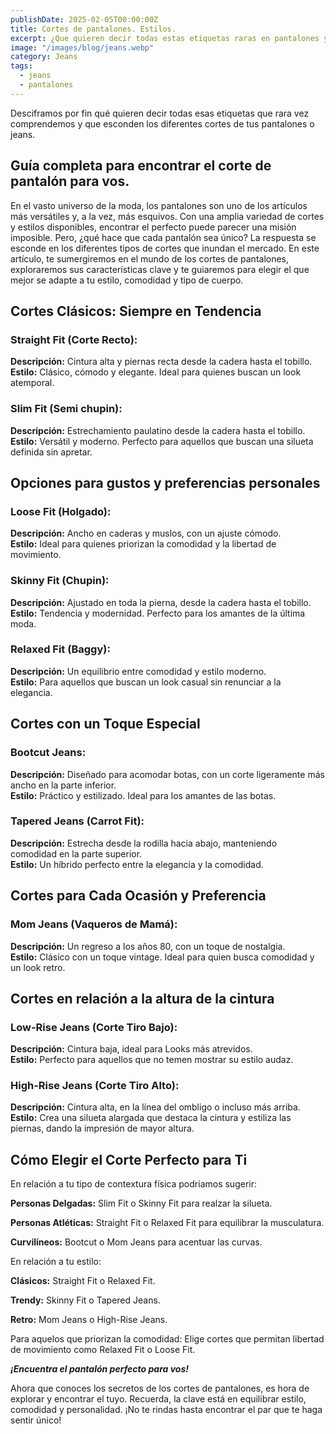 ```yaml
---
publishDate: 2025-02-05T00:00:00Z
title: Cortes de pantalones. Estilos.
excerpt: ¿Que quieren decir todas estas etiquetas raras en pantalones y jeans?
image: "/images/blog/jeans.webp"
category: Jeans
tags:
  - jeans
  - pantalones
---
```


Desciframos por fin qué quieren decir todas esas etiquetas que rara vez comprendemos y que esconden los diferentes cortes de tus pantalones o jeans.

## Guía completa para encontrar el corte de pantalón para vos.

En el vasto universo de la moda, los pantalones son uno de los artículos más versátiles y, a la vez, más esquivos. Con una amplia variedad de cortes y estilos disponibles, encontrar el perfecto puede parecer una misión imposible. Pero, ¿qué hace que cada pantalón sea único? La respuesta se esconde en los diferentes tipos de cortes que inundan el mercado. En este artículo, te sumergiremos en el mundo de los cortes de pantalones, exploraremos sus características clave y te guiaremos para elegir el que mejor se adapte a tu estilo, comodidad y tipo de cuerpo.

## Cortes Clásicos: Siempre en Tendencia

### Straight Fit (Corte Recto):  
**Descripción:** Cintura alta y piernas recta desde la cadera hasta el tobillo.   
**Estilo:** Clásico, cómodo y elegante. Ideal para quienes buscan un look atemporal.  

### Slim Fit (Semi chupin):  
**Descripción:** Estrechamiento paulatino desde la cadera hasta el tobillo.  
**Estilo:** Versátil y moderno. Perfecto para aquellos que buscan una silueta definida sin apretar.
  
## Opciones para gustos y preferencias personales
### Loose Fit (Holgado):  
**Descripción:** Ancho en caderas y muslos, con un ajuste cómodo.  
**Estilo:** Ideal para quienes priorizan la comodidad y la libertad de movimiento.  
### Skinny Fit (Chupin):  
**Descripción:** Ajustado en toda la pierna, desde la cadera hasta el tobillo.
**Estilo:** Tendencia y modernidad. Perfecto para los amantes de la última moda.  
### Relaxed Fit (Baggy):  
**Descripción:** Un equilibrio entre comodidad y estilo moderno.  
**Estilo:** Para aquellos que buscan un look casual sin renunciar a la elegancia.

## Cortes con un Toque Especial
### Bootcut Jeans:  
**Descripción:** Diseñado para acomodar botas, con un corte ligeramente más ancho en la parte inferior.  
**Estilo:** Práctico y estilizado. Ideal para los amantes de las botas.
### Tapered Jeans (Carrot Fit):  
**Descripción:** Estrecha desde la rodilla hacia abajo, manteniendo comodidad en la parte superior.  
**Estilo:** Un híbrido perfecto entre la elegancia y la comodidad.


## Cortes para Cada Ocasión y Preferencia

### Mom Jeans (Vaqueros de Mamá):  
**Descripción:** Un regreso a los años 80, con un toque de nostalgia.  
**Estilo:** Clásico con un toque vintage. Ideal para quien busca comodidad y un look retro.

## Cortes en relación a la altura de la cintura
### Low-Rise Jeans (Corte Tiro Bajo):  
**Descripción:** Cintura baja, ideal para Looks más atrevidos.  
**Estilo:** Perfecto para aquellos que no temen mostrar su estilo audaz.
### High-Rise Jeans (Corte Tiro Alto):  
**Descripción:** Cintura alta, en la línea del ombligo o incluso más arriba.  
**Estilo:** Crea una silueta alargada que destaca la cintura y estiliza las piernas, dando la impresión de mayor altura.

## Cómo Elegir el Corte Perfecto para Ti

En relación a tu tipo de contextura física podriamos sugerir:
  
**Personas Delgadas:** Slim Fit o Skinny Fit para realzar la silueta.
  
**Personas Atléticas:**  Straight Fit o Relaxed Fit para equilibrar la musculatura.
  
**Curvilíneos:** Bootcut o Mom Jeans para acentuar las curvas.

En relación a tu estilo:  

**Clásicos:** Straight Fit o Relaxed Fit.  

**Trendy:** Skinny Fit o Tapered Jeans.  

**Retro:** Mom Jeans o High-Rise Jeans.

Para aquelos que priorizan la comodidad:
Elige cortes que permitan libertad de movimiento como Relaxed Fit o Loose Fit.


***¡Encuentra el pantalón perfecto para vos!***

Ahora que conoces los secretos de los cortes de pantalones, es hora de explorar y encontrar el tuyo. Recuerda, la clave está en equilibrar estilo, comodidad y personalidad. ¡No te rindas hasta encontrar el par que te haga sentir único!